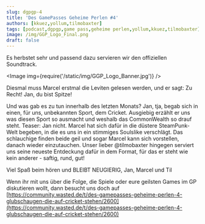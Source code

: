 ```yaml
---
slug: dgpgp-4
title: 'Des GamePasses Geheime Perlen #4'
authors: [kkuez,yollum,tilmobaxter]
tags: [podcast,dgpgp,game pass,geheime perlen,yollum,kkuez,tilmobaxter]
image: /img/GGP_Logo_Final.png
draft: false
---
```




Es herbstet sehr und passend dazu servieren wir den offiziellen Soundtrack.

<Image img={require('/static/img/GGP_Logo_Banner.jpg')} />

<!--truncate-->

Diesmal muss Marcel erstmal die Leviten gelesen werden, und er sagt:
Zu Recht! Jan, du bist Spitze!

Und was gab es zu tun innerhalb des letzten Monats?
Jan, tja, begab sich in einen, für uns, unbekannten Sport, dem Cricket. Ausgiebig erzählt er uns was diesen Sport so ausmacht und weshalb das CommonWealth so drauf steht. Teaser: Jan nicht.
Marcel hat sich dafür in die düstere SteamPunk-Welt begeben, in die es uns in ein stimmiges Soulslike verschlägt. Das schlauchige finden beide geil und sogar Marcel kann sich vorstellen, danach wieder einzutauchen.
Unser lieber @tilmobaxter hingegen serviert uns seine neueste Entdeckung dafür in dem Format, für das er steht wie kein anderer - saftig, rund, gut!

Viel Spaß beim hören und BLEIBT NEUGIERIG,
Jan, Marcel und Til

Wenn ihr mit uns über die Folge, die Spiele oder eure geilsten Games im GP diskutieren wollt, dann besucht uns doch auf
[https://community.wasted.de/t/des-gamepasses-geheime-perlen-4-glubschaugen-die-auf-cricket-stehen/2600](https://community.wasted.de/t/des-gamepasses-geheime-perlen-4-glubschaugen-die-auf-cricket-stehen/2600)
<ReactPlayer
    width="100%"
    height="50px"
    controls
    url='https://m10z.picnotes.de/DesGamePassesGeheimePerlen/DesGamePassesGeheimePerlen_4.mp3'
/>
